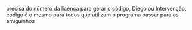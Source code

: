 precisa do número da licença para gerar o código, Diego ou Intervenção,
código é o mesmo para todos que utilizam o programa passar para os amiguinhos

